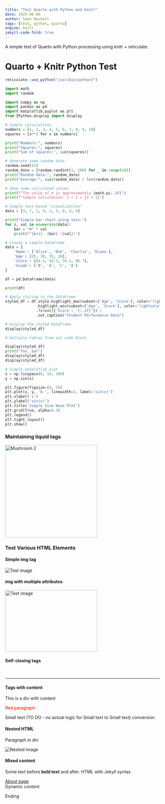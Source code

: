 ```yaml
---
title: "Test Quarto with Python and Knitr" 
date: 2025-06-09
author: Sean Hackett
tags: [test, python, quarto]
engine: knitr
jekyll-code-fold: true
---
```


A simple test of Quarto with Python processing using knitr + reticulate.

<!--more-->

# Quarto + Knitr Python Test

```r
reticulate::use_python("/usr/bin/python3")
```

```python
import math
import random

import numpy as np
import pandas as pd
import matplotlib.pyplot as plt
from IPython.display import display

# Simple calculations
numbers = [1, 2, 3, 4, 5, 6, 7, 8, 9, 10]
squares = [x**2 for x in numbers]

print("Numbers:", numbers)
print("Squares:", squares)
print("Sum of squares:", sum(squares))

# Generate some random data
random.seed(42)
random_data = [random.randint(1, 100) for _ in range(10)]
print("Random data:", random_data)
print("Average:", sum(random_data) / len(random_data))

# Show some calculated values
print(f"The value of π is approximately {math.pi:.3f}")
print(f"Simple calculation: 2 + 2 = {2 + 2}")
```

```python
# Simple text-based "visualization"
data = [3, 7, 2, 9, 1, 5, 8, 4, 6]

print("Simple bar chart using text:")
for i, val in enumerate(data):
    bar = "#" * val
    print(f"{i+1}: {bar} ({val})")
```


```python
# Create a sample DataFrame
data = {
    'Name': ['Alice', 'Bob', 'Charlie', 'Diana'],
    'Age': [25, 30, 35, 28],
    'Score': [85.5, 92.3, 78.1, 96.7],
    'Grade': ['B', 'A', 'C', 'A']
}

df = pd.DataFrame(data)

print(df)

# Apply styling to the DataFrame
styled_df = df.style.highlight_max(subset=['Age', 'Score'], color='lightgreen') \
              .highlight_min(subset=['Age', 'Score'], color='lightcoral') \
              .format({'Score': '{:.1f}'}) \
              .set_caption("Student Performance Data")

# Display the styled DataFrame
display(styled_df)
```


```python
# multiple tables from out code block

display(styled_df)
print("foo, bar")
display(styled_df)
display(styled_df)
```

```python
# Simple matplotlib plot
x = np.linspace(0, 10, 100)
y = np.sin(x)

plt.figure(figsize=(8, 5))
plt.plot(x, y, 'b-', linewidth=2, label='sin(x)')
plt.xlabel('x')
plt.ylabel('sin(x)')
plt.title('Simple Sine Wave Plot')
plt.grid(True, alpha=0.3)
plt.legend()
plt.tight_layout()
plt.show()
```

### Maintaining liquid tags

<div align="center">
<img src="{{ site.url }}/assets/images/mushroom.png" alt="Mushroom 2" width="300">
</div>

### Test Various HTML Elements

#### Simple img tag

<img src="{{ site.url }}/assets/images/mushroom.png" alt="Test image">

#### img with multiple attributes

<img src="{{ site.url }}/assets/images/mushroom.png" alt="Test image" width="300" height="200" class="center">

#### Self-closing tags

<br/>
<hr/>

#### Tags with content

<div class="highlight">This is a div with content</div>
<p style="color: red;">Red paragraph</p>
<span class="small">Small text</span> (TO DO - no actual logic for [Small text]{.small} to <span class="small">Small text</span>) conversion.

#### Nested HTML

<div class="container">
  <p>Paragraph in div</p>
  <img src="{{ site.url }}/assets/images/mushroom.png" alt="Nested image">
</div>

#### Mixed content

Some text before <strong>bold text</strong> and after.
HTML with Jekyll syntax

<a href="{{ site.baseurl }}/about/">About page</a>
<div data-url="{{ site.url }}">Dynamic content</div>

Ending